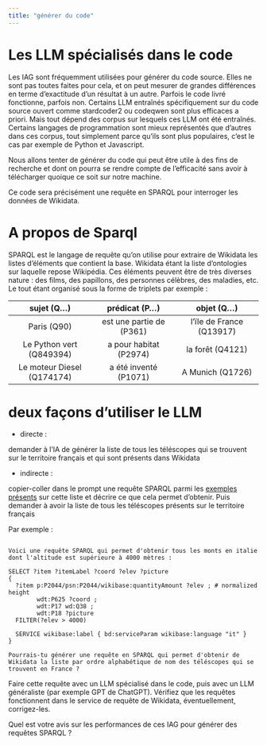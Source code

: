 ```yaml
---
title: "générer du code"
---
```


# Les LLM spécialisés dans le code

<!-- une requête en SPARQL permet au stagiaire de vérifier dans le service de requête de Wikidata que le code constitué par l'IA  -->

Les IAG sont fréquemment utilisées pour générer du code source. Elles ne sont pas toutes faites pour cela, et on peut mesurer de grandes différences en terme d'exactitude d'un résultat à un autre. Parfois le code livré fonctionne, parfois non. 
Certains LLM entraînés spécifiquement sur du code source ouvert comme stardcoder2 ou codeqwen sont plus efficaces a priori. Mais tout dépend des corpus sur lesquels ces LLM ont été entraînés. Certains langages de programmation sont mieux représentés que d'autres dans ces corpus, tout simplement parce qu'ils sont plus populaires, c'est le cas par exemple de Python et Javascript. 

Nous allons tenter de générer du code qui peut être utile à des fins de recherche et dont on pourra se rendre compte de l'efficacité sans avoir à télécharger quoique ce soit sur notre machine. 

Ce code sera précisément une requête en SPARQL pour interroger les données de Wikidata. 

# A propos de Sparql

SPARQL est le langage de requête qu'on utilise pour extraire de Wikidata les listes d'éléments que contient la base. Wikidata étant la liste d'ontologies sur laquelle repose Wikipédia. Ces éléments peuvent être de très diverses nature : des films, des papillons, des personnes célèbres, des maladies, etc.
Le tout étant organisé sous la forme de triplets par exemple : 

| sujet (Q...) | prédicat (P...) | objet (Q...) |
|:---:|:---:|:---:|
| Paris (Q90) | est une partie de (P361) | l'ïle de France (Q13917) |
| Le Python vert (Q849394) | a pour habitat (P2974) | la forêt (Q4121) |
| Le moteur Diesel (Q174174) | a été inventé (P1071) | A Munich (Q1726) |

# deux façons d'utiliser le LLM

- directe :

demander à l'IA de générer la liste de tous les téléscopes qui se trouvent sur le territoire français et qui sont présents dans Wikidata

- indirecte : 

copier-coller dans le prompt une requête SPARQL parmi les [exemples présents](https://www.wikidata.org/wiki/Wikidata:SPARQL_query_service/queries/examples) sur cette liste et décrire ce que cela permet d'obtenir. Puis demander à avoir la liste de tous les téléscopes présents sur le territoire français

Par exemple : 

```text

Voici une requête SPARQL qui permet d'obtenir tous les monts en italie dont l'altitude est supérieure à 4000 mètres : 

SELECT ?item ?itemLabel ?coord ?elev ?picture
{
  ?item p:P2044/psn:P2044/wikibase:quantityAmount ?elev ; # normalized height
        wdt:P625 ?coord ;
        wdt:P17 wd:Q38 ;
        wdt:P18 ?picture
  FILTER(?elev > 4000)

  SERVICE wikibase:label { bd:serviceParam wikibase:language "it" }
}

Pourrais-tu générer une requête en SPARQL qui permet d'obtenir de Wikidata la liste par ordre alphabétique de nom des téléscopes qui se trouvent en France ?

```

Faire cette requête avec un LLM spécialisé dans le code, puis avec un LLM généraliste (par exemple GPT de ChatGPT). Vérifiez que les requêtes fonctionnent dans le service de requête de Wikidata, éventuellement, corrigez-les. 

Quel est votre avis sur les performances de ces IAG pour générer des requêtes SPARQL ?

